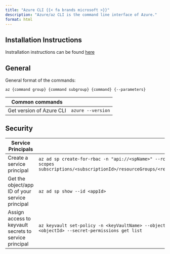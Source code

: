 ```yaml
---
title: "Azure CLI {{< fa brands microsoft >}}"
description: "Azure/az CLI is the command line interface of Azure."
format: html
---
```


## Installation Instructions

Instrallation instructions can be found [here](https://learn.microsoft.com/en-us/cli/azure/install-azure-cli)

## General

General format of the commands: 
```bash
az {command group} {command subgroup} {command} {--parameters}
```


Common commands| 
-----|-----
Get version of Azure CLI | `azure --version`


## Security

Service Principals | 
-----|-----
Create a service principal | `az ad sp create-for-rbac -n "api://<spName>" --role owner --scopes subscriptions/<subscriptionId>/resourceGroups/<resourceGroup>`
Get the object/app ID of your service principal | `az ad sp show --id <appId>`
Assign access to keyvault secrets to service principal | ` az keyvault set-policy -n <keyVaultName> --object-id <objectId> --secret-permissions get list`
